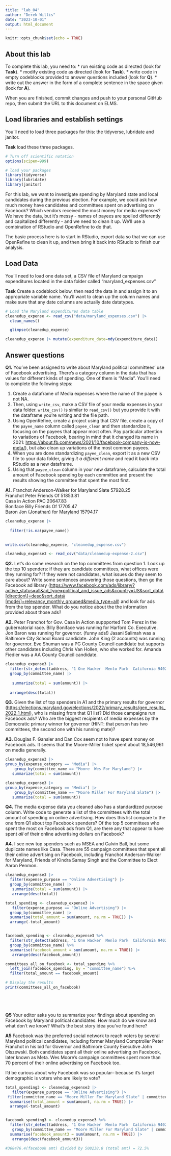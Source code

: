 ```yaml
---
title: "lab_04"
author: "Derek Willis"
date: "2023-10-01"
output: html_document
---
```


```r
knitr::opts_chunk$set(echo = TRUE)
```

## About this lab

To complete this lab, you need to: \* run existing code as directed (look for **Task**). \* modify existing code as directed (look for **Task**). \* write code in empty codeblocks provided to answer questions included (look for **Q**). \* write out the answer in the form of a complete sentence in the space given (look for **A**).

When you are finished, commit changes and push to your personal GitHub repo, then submit the URL to this document on ELMS.

## Load libraries and establish settings

You'll need to load three packages for this: the tidyverse, lubridate and janitor.

**Task** load these three packages.

```r
# Turn off scientific notation
options(scipen=999)

# load your packages
library(tidyverse)
library(lubridate)
library(janitor)

```

For this lab, we want to investigate spending by Maryland state and local candidates during the previous election. For example, we could ask how much money have candidates and committees spent on advertising on Facebook? Which vendors received the most money for media expenses? We have the data, but it's messy - names of payees are spelled differently and capitalized differently - and we need to clean it up. We'll use a combination of RStudio and OpenRefine to do that.

The basic process here is to start in RStudio, export data so that we can use OpenRefine to clean it up, and then bring it back into RStudio to finish our analysis.

## Load Data

You'll need to load one data set, a CSV file of Maryland campaign expenditures located in the data folder called "maryland_expenses.csv"

**Task** Create a codeblock below, then read the data in and assign it to an appropriate variable name. You'll want to clean up the column names and make sure that any date columns are actually date datatypes.

```r
# Load the Maryland expenditures data table
cleanedup_expense <- read_csv("data/maryland_expenses.csv") |>
  clean_names() 
```
```r

  glimpse(cleanedup_expense)

```
```r
cleanedup_expense |> mutate(expenditure_date=mdy(expenditure_date)) 
```

## Answer questions

**Q1.** You've been assigned to write about Maryland political committees' use of Facebook advertising. There's a category column in the data that has values for different kinds of spending. One of them is "Media". You'll need to complete the following steps:

   1. Create a dataframe of Media expenses where the name of the payee is not NA.
   2. Then, using `write_csv`, make a CSV file of your media expenses in your data folder. `write_csv()` is similar to `read_csv()` but you provide it with the dataframe you're writing and the file path.
   3. Using OpenRefine, create a project using that CSV file, create a copy of the `payee_name` column called `payee_clean` and then standardize it, focusing on the payees that appear most often. Pay particular attention to variations of Facebook, bearing in mind that it changed its name in 2021: <https://about.fb.com/news/2021/10/facebook-company-is-now-meta/>), but also clean up variations of the most common payees.
   4. When you are done standardizing `payee_clean`, export it as a new CSV file to your data folder, *giving it a different name* and read it back into RStudio as a new dataframe.
   5. Using that `payee_clean` column in your new dataframe, calculate the total amount of Facebook spending by each committee and present the results showing the committee that spent the most first.

**A1.** 
Franchot Anderson-Walker for Maryland Slate	57928.25			
Franchot Peter Friends Of	51853.81			
Casa in Action PAC	20647.83			
Boniface Billy Friends Of	17705.47			
Baron Jon (Jonathan) for Maryland	15794.17

```r
cleanedup_expense |>
  
  filter(!is.na(payee_name)) 
  
```


```r

write.csv(cleanedup_expense, "cleanedup_expense.csv")


```


```r
cleanedup_expense3 <- read_csv("data/cleanedup-expense-2.csv")
```

**Q2.** Let's do some research on the top committees from question 1. Look up the top 10 spenders: if they are candidate committees, what offices were they running for? If they were not candidates, what issues do they seem to care about? Write some sentences answering those questions, then go the Facebook ad library ([https://www.facebook.com/ads/library/?active_status=all&ad_type=political_and_issue_ads&country=US&sort_data\\[direction\\]=desc&sort_data\\[mode\\]=relevancy_monthly_grouped&media_type=all](https://www.facebook.com/ads/library/?active_status=all&ad_type=political_and_issue_ads&country=US&sort_data\%5Bdirection\%5D=desc&sort_data\%5Bmode\%5D=relevancy_monthly_grouped&media_type=all){.uri}) and look for ads from the top spender. What do you notice about the the information provided about those ads?

**A2.** Peter Franchot for Gov. Casa in Action suppported Tom Perez in the gubernatorial race. Billy Boniface was running for Harford Co. Executive. Jon Baron was running for governor. (funny ads!) Jasani Salimah was a Baltimore City School Board candidate. John King (2 accounts) was running for governor. Eve Shuman was a PG County Council candidate but supports other candidates including Chris Van Hollen, who she worked for. Amanda Fiedler was a AA County Council candidate.



```r
cleanedup_expense3 |>
  filter(str_detect(address, "1 One Hacker  Menlo Park  California 94025")  | str_detect(address, "1601 Willow Road  Menlo Park  California 94025")  | str_detect(address, "1 Facebook Way  Menlo Park  California 94025") | str_detect(address, "1 Hacker Way  Menlo Park  California 94025")) |>
  group_by(committee_name) |>
 
   summarize(total = sum(amount)) |>
  
  arrange(desc(total)) 
```


**Q3.** Given the list of top spenders in A1 and the primary results for governor (<https://elections.maryland.gov/elections/2022/primary_results/gen_results_2022_1.html>), who is missing from that Q1 list? Did those campaigns run Facebook ads? Who are the biggest recipients of media expenses by the Democratic primary winner for governor (HINT: that person has two committees, the second one with his running mate)?

**A3.** Douglas F. Gansler and Dan Cox seem not to have spent money on Facebook ads. It seems that the Moore-Miller ticket spent about 18,546,961 on media generally.

```r
cleanedup_expense3 |>
group_by(expense_category == "Media") |>
    group_by(committee_name == "Moore  Wes For Maryland") |>
   summarize(total = sum(amount)) 
```
```r
cleanedup_expense3 |>
group_by(expense_category == "Media") |>
    group_by(committee_name == "Moore Miller For Maryland Slate") |>
   summarize(total = sum(amount)) 
```

**Q4.** The media expense data you cleaned also has a standardized purpose column. Write code to generate a list of the committees with the total amount of spending on online advertising. How does this list compare to the one from Q1 about top Facebook spenders? Of the top 5 committees who spent the most on Facebook ads from Q1, are there any that appear to have spent *all* of their online advertising dollars on Facebook?

**A4.** I see new top spenders such as MSEA and Calvin Ball, but some duplicate names like Casa. There are 55 campaign committees that spent all their online advertising on Facebook, including Franchot Anderson-Walker for Maryland, Friends of Kindra Samay Singh and the Committee to Elect Aaron Penmon.

```r
cleanedup_expense3 |>
  filter(expense_purpose == "Online Advertising") |>
  group_by(committee_name) |>
   summarize(total = sum(amount)) |>
   arrange(desc(total))
```
```r
total_spending <- cleanedup_expense3 |>
   filter(expense_purpose == "Online Advertising") |>
  group_by(committee_name) |>
  summarise(total_amount = sum(amount, na.rm = TRUE)) |>
  arrange(-total_amount)


facebook_spending <- cleanedup_expense3 %>%
  filter(str_detect(address, "1 One Hacker  Menlo Park  California 94025")  | str_detect(address, "1601 Willow Road  Menlo Park  California 94025")  | str_detect(address, "1 Facebook Way  Menlo Park  California 94025") | str_detect(address, "1 Hacker Way  Menlo Park  California 94025")) |>
  group_by(committee_name) %>%
  summarise(facebook_amount = sum(amount, na.rm = TRUE)) |>
   arrange(desc(facebook_amount))

committees_all_on_facebook <- total_spending %>%
  left_join(facebook_spending, by = "committee_name") %>%
  filter(total_amount == facebook_amount)

# Display the results
print(committees_all_on_facebook)






```

**Q5** Your editor asks you to summarize your findings about spending on Facebook by Maryland political candidates. How much do we know and what don't we know? What's the best story idea you've found here?

**A5** Facebook was the preferred social network to reach voters by several Maryland political candidates, including former Maryland Comptroller Peter Franchot in his bid for Governor and Baltimore County Executive John Olszewski. Both candidates spent all their online advertising on Facebook, later known as Meta. Wes Moore's campaign committees spent more than 70 percent of their online advertising on Facebook too. 

I'd be curious about why Facebook was so popular-- because it's target demographic is voters who are likely to vote?


```r
total_spending3 <- cleanedup_expense3 |>
   filter(expense_purpose == "Online Advertising") |>
 filter(committee_name == "Moore Miller For Maryland Slate" | committee_name == "Moore  Wes For Maryland") |>
  summarise(total_amount = sum(amount, na.rm = TRUE)) |>
  arrange(-total_amount)


facebook_spending3 <- cleanedup_expense3 %>%
  filter(str_detect(address, "1 One Hacker  Menlo Park  California 94025")  | str_detect(address, "1601 Willow Road  Menlo Park  California 94025")  | str_detect(address, "1 Facebook Way  Menlo Park  California 94025") | str_detect(address, "1 Hacker Way  Menlo Park  California 94025")) |>
   group_by(committee_name == "Moore Miller For Maryland Slate" | committee_name == "Moore  Wes For Maryland") |>
  summarise(facebook_amount3 = sum(amount, na.rm = TRUE)) |>
   arrange(desc(facebook_amount3))

#368476.4(facebook amt) divided by 508238.8 (total amt) = 72.5%




  


```

